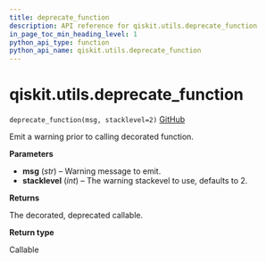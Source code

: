 ```yaml
---
title: deprecate_function
description: API reference for qiskit.utils.deprecate_function
in_page_toc_min_heading_level: 1
python_api_type: function
python_api_name: qiskit.utils.deprecate_function
---
```


# qiskit.utils.deprecate\_function

<span id="qiskit.utils.deprecate_function" />

`deprecate_function(msg, stacklevel=2)` [GitHub](https://github.com/qiskit/qiskit/tree/stable/0.19/qiskit/utils/deprecation.py "view source code")

Emit a warning prior to calling decorated function.

**Parameters**

*   **msg** (*str*) – Warning message to emit.
*   **stacklevel** (*int*) – The warning stackevel to use, defaults to 2.

**Returns**

The decorated, deprecated callable.

**Return type**

Callable

